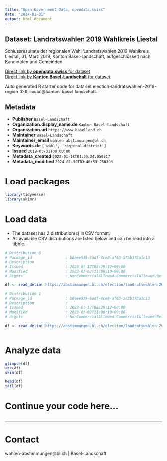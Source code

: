 ```yaml
---
title: "Open Government Data, opendata.swiss"
date: "2024-01-31"
output: html_document
---
```


## Dataset: Landratswahlen 2019 Wahlkreis Liestal

Schlussresultate der regionalen Wahl 'Landratswahlen 2019 Wahlkreis Liestal', 31. März 2019, Kanton Basel-Landschaft, aufgeschlüsselt nach Kandidaten und Gemeinden.

[Direct link by **opendata.swiss** for dataset](https://opendata.swiss/de/dataset/landratswahlen-2019-wahlkreis-liestal)<br>
[Direct link by **Kanton Basel-Landschaft** for dataset](https://abstimmungen.bl.ch/election/landratswahlen-2019-region-3-9-liestal/data)

Auto generated R starter code for data set election-landratswahlen-2019-region-3-9-liestal@kanton-basel-landschaft.

## Metadata

- **Publisher** `Basel-Landschaft`
- **Organization.display_name.de** `Kanton Basel-Landschaft`
- **Organization.url** `https://www.baselland.ch`
- **Maintainer** `Basel-Landschaft`
- **Maintainer_email** `wahlen-abstimmungen@bl.ch`
- **Keywords.de** `['wahl', 'regional-district']`
- **Issued** `2019-03-31T00:00:00`
- **Metadata_created** `2023-01-18T01:09:24.050517`
- **Metadata_modified** `2024-01-30T03:46:53.250393`


# Load packages

```r

library(tidyverse)
library(skimr)

```

# Load data

-   The dataset has 2 distribution(s) in CSV format.
-   All available CSV distributions are listed below and can be read into a tibble.

```r

# Distribution 0
# Package_id               : b8eee939-6adf-4ce8-af63-573b373a1c13
# Description              : 
# Issued                   : 2023-01-17T08:29:12+00:00
# Modified                 : 2023-02-02T11:09:10+00:00
# Rights                   : NonCommercialAllowed-CommercialAllowed-ReferenceRequired

df <- read_delim('https://abstimmungen.bl.ch/election/landratswahlen-2019-region-3-9-liestal/data-csv')

# Distribution 1
# Package_id               : b8eee939-6adf-4ce8-af63-573b373a1c13
# Description              : 
# Issued                   : 2023-01-17T08:29:12+00:00
# Modified                 : 2023-02-02T11:09:10+00:00
# Rights                   : NonCommercialAllowed-CommercialAllowed-ReferenceRequired

df <- read_delim('https://abstimmungen.bl.ch/election/landratswahlen-2019-region-3-9-liestal/data-parties-csv')



```

# Analyze data

```r

glimpse(df)
str(df)
skim(df)

head(df)
tail(df)

```

# Continue your code here...

```r

```

------------------------------------------------------------------------

# Contact

wahlen-abstimmungen@bl.ch | Basel-Landschaft
